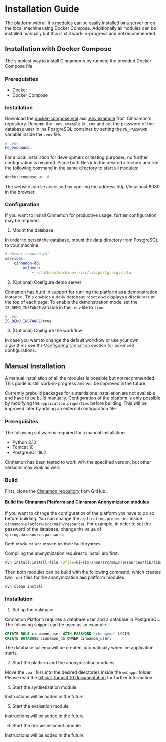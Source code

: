 # Installation Guide

The platform with all it's modules can be easily installed on a server or on the local machine using Docker Compose.
Additionally all modules can be installed manually but this is still work-in-progress and not recommended.

## Installation with Docker Compose

The simplest way to install Cinnamon is by running the provided Docker Compose file.

### Prerequisites
- Docker
- Docker Compose

### Installation

Download the [docker-compose.yml](https://github.com/KI-AIM/Cinnamon/blob/main/docker-compose.yml) and [.env.example](https://github.com/KI-AIM/Cinnamon/blob/main/.env.example) from Cinnamon's repository.
Rename the `.env.example` to `.env` and set the password of the database user in the PostgreSQL container by setting the `PG_PASSWORD` variable inside the `.env` file.

```sh
# .env
PG_PASSWORD=
```

For a local installation for development or testing purposes, no further configuration is required.
Place both files into the desired directory and run the following command in the same directory to start all modules:

```bash
docker-compose up -d
```

The website can be accessed by opening the address http://localhost:8080 in the browser.

### Configuration
If you want to install Cinnamon for productive usage, further configuration may be required.

1. Mount the database

In order to persist the database, mount the data directory from PostgreSQL to your machine:

```yaml
# docker-compose.yml
services:
    cinnamon-db:
        volumes:
            - </path/on/machine>:/var/lib/postgresql/data
```

2. (Optional) Configure demo server

Cinnamon has build in support for running the platform as a demonstration instance.
This enables a daily database reset and displays a disclaimer at the top of each page.
To enable the demonstration mode, set the `IS_DEMO_INSTANCE` variable in the `.env` file to `true`.

```sh
# .env
IS_DEMO_INSTANCE=true
```

3. (Optional) Configure the workflow

In case you want to change the default workflow or use your own algorithms see the [Configuring Cinnamon](/configuration_customization/configuration_properties) section for advanced configurations.

## Manual Installation

A manual installation of all the modules is possible but not recommended.
This guide is still work-in-progress and will be improved in the future.

Currently prebuild packages for a standalone installation are not available and have to be build manually.
Configuration of the platform is only possible by modifying the `application.properties` before building.
This will be improved later by adding an external configuration file.

### Prerequisites
The following software is required for a manual installation:
- Python 3.10
- Tomcat 10
- PostgreSQL 16.2

Cinnamon has been tested to work with the specified version, but other versions may work as well.

### Build
First, clone the [Cinnamon repository](https://github.com/KI-AIM/Cinnamon/tree/main) from GitHub.

#### Build the Cinnamon Platform and Cinnamon Anonymization modules

If you want to change the configuration of the platform you have to do so before building.
You can change the `application.properties` inside `cinnamon-platform/src/main/resources`.
For example, in order to set the password of the database, change the value of `spring.datasource.password`.

Both modules use maven as their build system.

Compiling the anonymization requires to install arx first.
```bash
mvn install:install-file -Dfile=ki-aim-anon/src/main/resources/lib/libarx-3.9.1.jar -DgroupId=org.deidentifier -DartifactId=arx -Dversion=3.9.1 -Dpackaging=jar
```

Then both modules can be build with the following command, which creates two `.war` files for the anonymization and platform modules.

```bash
mvn clean install
```

### Installation
1. Set up the database

Cinnamon Platform requires a database user and a database in PostgreSQL.
The following snippet can be used as an example.

```sql
CREATE ROLE cinnamon_user WITH PASSWORD 'changeme' LOGIN;
CREATE DATABASE cinnamon_db OWNER cinnamon_user;
```

The database schema will be created automatically when the application starts.

2. Start the platform and the anonymization modules

Move the `.war` files into the desired directories inside the `webapps` folder.
Please read the [official Tomcat 10 documentation](https://tomcat.apache.org/tomcat-10.0-doc/deployer-howto.html) for further information.

4. Start the synthetization module

Instructions will be added in the future.

5. Start the evaluation module

Instructions will be added in the future.

6. Start the risk assessment module

Instructions will be added in the future.
